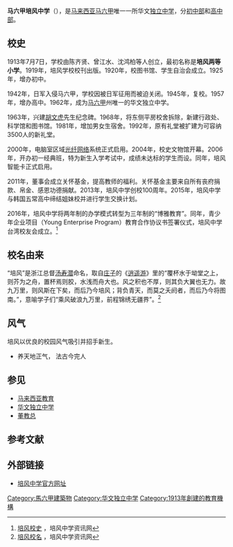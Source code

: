 {{Infobox School
| name           = 马六甲培风中学
| native_name     = Pay Fong Middle School Malacca
| image          = File:Pay Fong Middle School.jpg
| logo           = 
| motto          = 公 忠 勤 毅 
| established    = 1913年7月7日
| type           = [[华文独立中学|华文独立中学]]
| language       = [[中文|中文]]  [[马来文|马来文]]  [[英文|英文]]
| religion       = 
| affiliation    = 
| district       = 
| grades         = 
| founder        = 陈齐贤、曾江水、沈鸿柏、楊焜郡
| president      = 
| principal      = 黃雪萊
| vice_principal = 王嘉显、陈新宏
| dean           = 
| college        = 
| house          = 
| su             =
| cs             =
| cc             =
| faculty        = 
| students       = 约2200人 
| area           = 
| athletics      = 
| conference     = 
| tree           =
| colors         = 
| mascot         = 
| magazine       = 
| free_label     = 
| free_text      = 
| free_label2    = 
| free_text2     = 
| free_label3    = 
| free_text3     = 
| free_label4    = 
| free_text4     = 
| free_label5    = 
| free_text5     = 
| address        = 40, Jalan Tan Chay Yan, 75300 Melaka
| coordinates = {{coord|2.201417|N|102.243987|E|display=inline,title}}
| website        = http://www.payfong.edu.my/
}}

'''马六甲培风中学'''（{{lang-en|'''Pay Fong High School Malacca'''}}），是[[马来西亚|马来西亚]][[马六甲|马六甲]]唯一一所华文[[独立中学|独立中学]]，分[[初级中学|初中部]]和[[高级中学|高中部]]。

==校史==
1913年7月7日，学校由陈齐贤、曾江水、沈鸿柏等人创立，最初名称是'''培风两等小学'''。1919年，培风学校校刊出版。1920年，校图书馆、学生自治会成立。1925年，增办初中。

1942年，日军入侵马六甲，学校因被日军征用而被迫关闭。1945年，复校。1957年，增办高中。1962年，成为[[马六甲|马六甲]]州唯一的华文独立中学。

1963年，兴建[[胡文虎|胡文虎]]先生纪念碑。1968年，将东侧平房校舍拆除，新建行政处、科学馆和图书馆。1981年，增加男女生宿舍。1992年，原有礼堂被扩建为可容纳3500人的新礼堂。

2000年，电脑室区域[[光纤|光纤网络]]系统正式启用。2004年，校史文物馆开幕。2006年，开办初一经典班，特为新生入学考试中，成绩未达标的学生而设。同年，培风智能卡正式启用。

2011年，董事会成立关怀基金，提高教师的福利。关怀基金主要来自所有丧府捐款、帛金、感恩功德捐献。2013年，培风中学创校100周年。2015年，培风中学与韩国五常高中缔结姐妹校并进行学生交换计划。

2016年，培风中学将两年制的办学模式转型为三年制的“博雅教育”。同年，青少年企业项目（Young Enterprise Program）教育合作协议书签署仪式，培风中学台湾校友会成立。<ref>[http://www.payfong.edu.my/index.php?option=com_content&view=article&id=2&Itemid=4 培风校史] {{Wayback|url=http://www.payfong.edu.my/index.php?option=com_content&view=article&id=2&Itemid=4 |date=20120218232422 }}，培风中学资讯网</ref>

==校名由来==
“培风”是浙江总督[[汤寿潜|汤寿潜]]命名，取自[[庄子|庄子]]的《[[逍遥游|逍遥游]]》里的“覆杯水于坳堂之上，则芥为之舟，置杯焉则胶，水浅而舟大也。风之积也不厚，则其负大翼也无力。故九万里，则风斯在下矣，而后乃今培风；背负青天，而莫之夭阏者，而后乃今将图南。”，意喻学子们“乘风破浪九万里，前程锦绣无疆界”。<ref>[http://www.payfong.edu.my/index.php?option=com_content&view=article&id=1&Itemid=3 培风校名] {{Wayback|url=http://www.payfong.edu.my/index.php?option=com_content&view=article&id=1&Itemid=3 |date=20120302234538 }}，培风中学资讯网</ref>

== 风气==
培风以优良的校园风气吸引并招手新生。

*养天地正气， 法古今完人

== 参见 ==
* [[馬來西亞教育|马来西亚教育]]
* [[华文独立中学|华文独立中学]]
* [[董教總|董教总]]

== 参考文献 ==
{{Reflist|2}}

== 外部链接 ==
*[http://www.payfong.edu.my/ 培风中学官方网址] {{Wayback|url=http://www.payfong.edu.my/ |date=20120501125622 }}

{{马来西亚华文独中}}

[[Category:馬六甲建築物|Category:馬六甲建築物]]
[[Category:华文独立中学|Category:华文独立中学]]
[[Category:1913年創建的教育機構|Category:1913年創建的教育機構]]